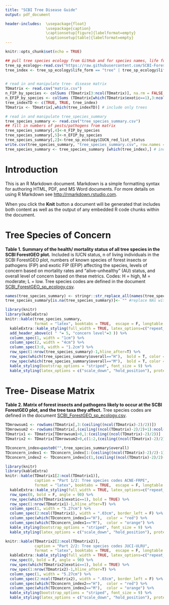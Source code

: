 ```yaml
---
title: "SCBI Tree Disease Guide"
output: pdf_document

header-includes:  \usepackage{float}
                  \usepackage{caption}
                  \captionsetup[figure]{labelformat=empty}
                  \captionsetup[table]{labelformat=empty}
---
```


```r
knitr::opts_chunk$set(echo = TRUE)

## pull tree species ecology from GitHub and for species names, life form, and IUCN status 
tree_sp_ecology<-read.csv("https://raw.githubusercontent.com/SCBI-ForestGEO/SCBI-ForestGEO-Data/master/species_lists/Tree%20ecology/SCBI_ForestGEO_sp_ecology.csv")
tree_index <- tree_sp_ecology$life_form == "tree" | tree_sp_ecology$life_form == "small tree" | tree_sp_ecology$life_form == "shrub or small tree" # index for trees (trees and small trees)

  
# read in and manipulate tree- disease matrix
TDmatrix <- read.csv("matrix.csv")
n_FIP_by_species <- colSums (TDmatrix[3:ncol(TDmatrix)], na.rm = FALSE, dims = 1) #number of forest insects & pathogens
n_EFIP_by_species <- colSums (TDmatrix[which(TDmatrix$exotic==1),3:ncol(TDmatrix)], na.rm = FALSE, dims = 1) #number of exotic forest insects & pathogens
tree_indexTD <- c(TRUE, TRUE, tree_index)
TDmatrix <- TDmatrix[,which(tree_indexTD)] # include only trees

# read in and manipulate tree_species_summary
tree_species_summary <- read.csv("tree_species_summary.csv")
## fill in numbers of pests/pathogens from matrix
tree_species_summary[,4]<-n_FIP_by_species
tree_species_summary[,5]<-n_EFIP_by_species
tree_species_summary[,2]<-tree_sp_ecology$IUCN_red_list_status
write.csv(tree_species_summary, "tree_species_summary.csv", row.names = FALSE) # re-save file with latest numbers
tree_species_summary <- tree_species_summary [which(tree_index),] # include only trees
```

# Introduction

This is an R Markdown document. Markdown is a simple formatting syntax for authoring HTML, PDF, and MS Word documents. For more details on using R Markdown see <http://rmarkdown.rstudio.com>.

When you click the **Knit** button a document will be generated that includes both content as well as the output of any embedded R code chunks within the document. 

\newpage
# Tree Species of Concern
**Table 1. Summary of the health/ mortality status of all tree species in the SCBI ForestGEO plot.** Included is IUCN status, n of living individuals in the SCBI ForestGEO plot, numbers of known species of forest insects or pathogens (FIP) and exotic FIP (EFIP) affecting the species, levels of concern based on mortality rates and "alive-unhealthy" (AU) status, and overall level of concern based on these metrics. Codes: H = high, M = moderate; L = low. Tree species codes are defined in the document [SCBI_ForestGEO_sp_ecology.csv](https://github.com/SCBI-ForestGEO/SCBI-ForestGEO-Data/blob/master/species_lists/Tree%20ecology/SCBI_ForestGEO_sp_ecology.csv).
```r

names(tree_species_summary) <- stringr::str_replace_all(names(tree_species_summary), "\\.", " ")
tree_species_summary[is.na(tree_species_summary)]<- "" #replace NAs with blanks

library(knitr)
library(kableExtra)
knitr::kable(tree_species_summary,
             format = "latex", booktabs = TRUE,  escape = F, longtable = TRUE,row.names = F) %>%
  kableExtra::kable_styling(full_width = TRUE, latex_options=c("repeat_header")) %>%
  add_header_above(c( " "= 5, "concern level"=3 )) %>%
  column_spec(1, width = "1cm") %>% 
  column_spec(2, width = "4cm") %>% 
  column_spec(3:8, width = "1.2cm") %>% 
  row_spec(1:nrow(tree_species_summary)-1,hline_after=T) %>%
  row_spec(which(tree_species_summary$overall=="H"),  bold = T, color = "red") %>%
  row_spec(which(tree_species_summary$overall=="M"),  bold = T, color = "orange") %>%
  kable_styling(bootstrap_options = "striped", font_size = 9) %>%
  kable_styling(latex_options = c("scale_down", "hold_position"), protect_latex = T) 


```

\newpage
# Tree- Disease Matrix
**Table 2. Matrix of forest insects and pathogens likely to occur at the SCBI ForestGEO plot, and the tree taxa they affect.** Tree species codes are defined in the document [SCBI_ForestGEO_sp_ecology.csv](https://github.com/SCBI-ForestGEO/SCBI-ForestGEO-Data/blob/master/species_lists/Tree%20ecology/SCBI_ForestGEO_sp_ecology.csv).
```r

TDmrowsum1 <- rowSums(TDmatrix[,3:(ceiling((ncol(TDmatrix)-2)/2))])
TDmrowsum2 <- rowSums(TDmatrix[,(ceiling((ncol(TDmatrix)-2)/2)+1):ncol(TDmatrix)])
TDmatrix1 <- TDmatrix[TDmrowsum1>0,1:(ceiling((ncol(TDmatrix)-2)/2))]
TDmatrix2 <- TDmatrix[TDmrowsum2>0,c(1:2,(ceiling((ncol(TDmatrix)-2)/2)+1):ncol(TDmatrix))]

TDconcern_index=paste0("",tree_species_summary$overall)
TDconcern_index1 <- TDconcern_index[1:(ceiling((ncol(TDmatrix)-2)/2)-1)]
TDconcern_index2 <- TDconcern_index[c(1,(ceiling((ncol(TDmatrix)-2)/2)-1):(ncol(TDmatrix)-2))]

library(knitr)
library(kableExtra)
knitr::kable(TDmatrix1[2:ncol(TDmatrix1)],
             caption = "Part 1/2: Tree species codes ACNE-FRPE",
             format = "latex", booktabs = TRUE,  escape = F, longtable = TRUE,row.names = F) %>%
  kableExtra::kable_styling(full_width = TRUE, latex_options=c("repeat_header")) %>%
  row_spec(0, bold = F, angle = 90) %>%
  row_spec(which(TDmatrix1$exotic==1), bold = TRUE) %>%
  row_spec(1:nrow(TDmatrix1)-1,hline_after=T) %>%
  column_spec(1, width = "5.27cm") %>% 
  column_spec(2:ncol(TDmatrix1), width = ".03cm", border_left = F) %>%
  column_spec(which(TDconcern_index1=="H"),  color = "red") %>%
  column_spec(which(TDconcern_index1=="M"),  color = "orange") %>%
  kable_styling(bootstrap_options = "striped", font_size = 9) %>%
  kable_styling(latex_options = c("scale_down", "hold_position"), protect_latex = T) 


```
\newpage

```r


knitr::kable(TDmatrix2[2:ncol(TDmatrix2)],
             caption = "Part 2/2: Tree species codes JUCI-ULRU",
             format = "latex", booktabs = TRUE,  escape = F, longtable = TRUE,row.names = F) %>%
  kableExtra::kable_styling(full_width = TRUE, latex_options=c("repeat_header")) %>%
  row_spec(0, bold = F, angle = 90) %>%
  row_spec(which(TDmatrix2$exotic==1), bold = TRUE) %>%
  row_spec(1:nrow(TDmatrix2)-1,hline_after=T) %>%
  column_spec(1, width = "5.27cm") %>% 
  column_spec(2:ncol(TDmatrix2), width = ".03cm", border_left = F) %>%
  column_spec(which(TDconcern_index2=="H"),  color = "red") %>%
  column_spec(which(TDconcern_index2=="M"),  color = "orange") %>%
  kable_styling(bootstrap_options = "striped", font_size = 9) %>%
  kable_styling(latex_options = c("scale_down", "hold_position"), protect_latex = T) 

  
```

